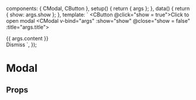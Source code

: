 
<Meta of={ModalStories} />

  components: { CModal, CButton },
  setup() {
    return { args };
  },
  data() {
    return { show: args.show };
  },
  template: `
<CButton @click="show = true">Click to open modal</CButton>
<CModal v-bind="args" :show="show" @close="show = false" :title="args.title">
  <div class="flex items-center">{{ args.content }}</div>
  <CButton v-if="!args.closeable" class="mt-4" @click="show = false">Dismiss</CButton>
</CModal>
  `,
});

# Modal

<Canvas transformSnippet="open">
  <Story of={ModalStories.Overview} />
</Canvas>

## Props

<Controls />
